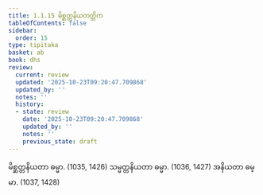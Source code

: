 ```yaml
---
title: 1.1.15 မိစ္ဆတ္တနိယတတ္တိက
tableOfContents: false
sidebar:
  order: 15
type: tipitaka
basket: ab
book: dhs
review:
  current: review
  updated: '2025-10-23T09:20:47.709868'
  updated_by: ''
  notes: ''
  history:
  - state: review
    date: '2025-10-23T09:20:47.709868'
    updated_by: ''
    notes: ''
    previous_state: draft
---
```



<ReviewStatus review={frontmatter.review} showDetails={true} />

<HypothesisAnnotation frontmatter={frontmatter} />

<DynamicBreadcrumb />

<Division number="15" book="dhs" e="ch" v="29" p="3">

<Paragraph number="44" book="dhs">
မိစ္ဆတ္တနိယတာ ဓမ္မာ. (<Emphasis>1035, 1426</Emphasis>)
</Paragraph>

<Paragraph number="45" book="dhs">
သမ္မတ္တနိယတာ ဓမ္မာ. (<Emphasis>1036, 1427</Emphasis>)
</Paragraph>

<Paragraph number="46" book="dhs">
အနိယတာ ဓမ္မာ. (<Emphasis>1037, 1428</Emphasis>)
</Paragraph>
</Division>